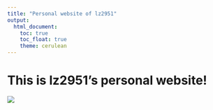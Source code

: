 ```yaml
---
title: "Personal website of lz2951"
output: 
  html_document:
    toc: true
    toc_float: true
    theme: cerulean
---
```


# This is lz2951's personal website!

<img src="images/IMG_4324.JPG">
